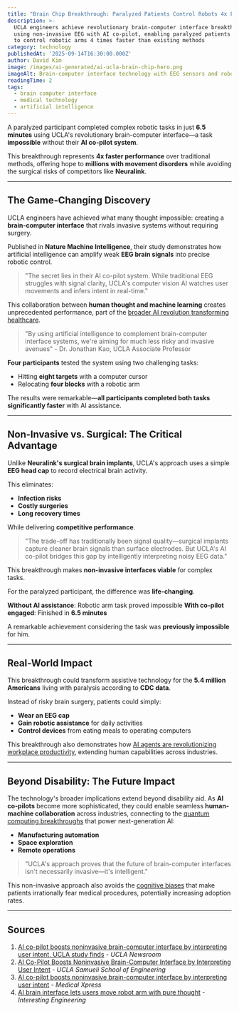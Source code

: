 ```yaml
---
title: "Brain Chip Breakthrough: Paralyzed Patients Control Robots 4x Faster with UCLA's AI Co-Pilot"
description: >-
  UCLA engineers achieve revolutionary brain-computer interface breakthrough
  using non-invasive EEG with AI co-pilot, enabling paralyzed patients
  to control robotic arms 4 times faster than existing methods
category: technology
publishedAt: '2025-09-14T16:30:00.000Z'
author: David Kim
image: /images/ai-generated/ai-ucla-brain-chip-hero.png
imageAlt: Brain-computer interface technology with EEG sensors and robotic arm
readingTime: 2
tags:
  - brain computer interface
  - medical technology
  - artificial intelligence
---
```


A paralyzed participant completed complex robotic tasks in just **6.5 minutes** using UCLA's revolutionary brain-computer interface—a task **impossible** without their **AI co-pilot system**.

This breakthrough represents **4x faster performance** over traditional methods, offering hope to **millions with movement disorders** while avoiding the surgical risks of competitors like **Neuralink**.

---

## The Game-Changing Discovery

UCLA engineers have achieved what many thought impossible: creating a **brain-computer interface** that rivals invasive systems without requiring surgery.

Published in **Nature Machine Intelligence**, their study demonstrates how artificial intelligence can amplify weak **EEG brain signals** into precise robotic control.

> "The secret lies in their AI co-pilot system. While traditional EEG struggles with signal clarity, UCLA's computer vision AI watches user movements and infers intent in real-time."

This collaboration between **human thought and machine learning** creates unprecedented performance, part of the [broader AI revolution transforming healthcare](/health/personalized-medicine-using-ai).

> "By using artificial intelligence to complement brain-computer interface systems, we're aiming for much less risky and invasive avenues" - Dr. Jonathan Kao, UCLA Associate Professor

**Four participants** tested the system using two challenging tasks:

- Hitting **eight targets** with a computer cursor
- Relocating **four blocks** with a robotic arm

The results were remarkable—**all participants completed both tasks significantly faster** with AI assistance.

---

## Non-Invasive vs. Surgical: The Critical Advantage

Unlike **Neuralink's surgical brain implants**, UCLA's approach uses a simple **EEG head cap** to record electrical brain activity.

This eliminates:

- **Infection risks**
- **Costly surgeries**
- **Long recovery times**

While delivering **competitive performance**.

> "The trade-off has traditionally been signal quality—surgical implants capture cleaner brain signals than surface electrodes. But UCLA's AI co-pilot bridges this gap by intelligently interpreting noisy EEG data."

This breakthrough makes **non-invasive interfaces viable** for complex tasks.

For the paralyzed participant, the difference was **life-changing**.

**Without AI assistance**: Robotic arm task proved impossible
**With co-pilot engaged**: Finished in **6.5 minutes**

A remarkable achievement considering the task was **previously impossible** for him.

---

## Real-World Impact

This breakthrough could transform assistive technology for the **5.4 million Americans** living with paralysis according to **CDC data**.

Instead of risky brain surgery, patients could simply:

- **Wear an EEG cap**
- **Gain robotic assistance** for daily activities
- **Control devices** from eating meals to operating computers

This breakthrough also demonstrates how [AI agents are revolutionizing workplace productivity](/technology/ai-agents-workplace-productivity-2025), extending human capabilities across industries.

---

## Beyond Disability: The Future Impact

The technology's broader implications extend beyond disability aid. As **AI co-pilots** become more sophisticated, they could enable seamless **human-machine collaboration** across industries, connecting to the [quantum computing breakthroughs](/technology/quantum-computing-2025-commercial-breakthrough) that power next-generation AI:

- **Manufacturing automation**
- **Space exploration**
- **Remote operations**

> "UCLA's approach proves that the future of brain-computer interfaces isn't necessarily invasive—it's intelligent."

This non-invasive approach also avoids the [cognitive biases](/psychology/your-brain-lies-to-you-cognitive-biases-2025) that make patients irrationally fear medical procedures, potentially increasing adoption rates.

---

## Sources

1. [AI co-pilot boosts noninvasive brain-computer interface by interpreting user intent, UCLA study finds](https://newsroom.ucla.edu/releases/ai-brain-computer-interface-interprets-user-intent-ucla) - _UCLA Newsroom_
2. [AI Co-Pilot Boosts Noninvasive Brain-Computer Interface by Interpreting User Intent](https://samueli.ucla.edu/ai-co-pilot-boosts-noninvasive-brain-computer-interface-by-interpreting-user-intent/) - _UCLA Samueli School of Engineering_
3. [AI co-pilot boosts noninvasive brain-computer interface by interpreting user intent](https://medicalxpress.com/news/2025-09-ai-boosts-noninvasive-brain-interface.html) - _Medical Xpress_
4. [AI brain interface lets users move robot arm with pure thought](https://interestingengineering.com/science/bci-system-uses-ai-to-interpret) - _Interesting Engineering_
